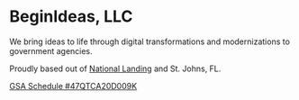# BeginIdeas, LLC

We bring ideas to life through digital transformations and modernizations to government agencies. <br />

Proudly based out of <a href="https://nationallanding.org/" target="_blank">National Landing</a> and St. Johns, FL.
<br />
<!--
Our Clients <br />
<img src={'/logos/DHS.png'} alt="DHS Logo" />&nbsp; &nbsp;
<img src={'/logos/DOI.png'} alt="DOI Logo" />&nbsp; &nbsp;
<img src={'/logos/DOC.png'} alt="DOC Logo" />&nbsp; &nbsp;
<img src={'/logos/TREASURY.png'} alt="Treasury Logo" />&nbsp; &nbsp;
<img src={'/logos/USAID.png'} alt="USAID Logo" />
<br />
<br />
-->

<a href="https://www.gsaelibrary.gsa.gov/ElibMain/contractorInfo.do?contractNumber=47QTCA20D009K&contractorName=BEGINIDEAS+LLC&executeQuery=YES" target="_blank" alt="GSA Schedule #47QTCA20D009K">GSA Schedule #47QTCA20D009K</a>


